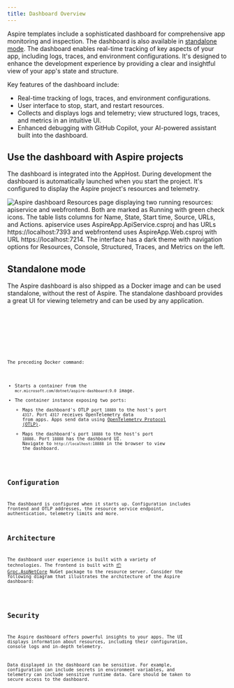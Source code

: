 ```yaml
---
title: Dashboard Overview
---
```


Aspire templates include a sophisticated dashboard for comprehensive app monitoring and inspection. The dashboard is also available in [standalone mode](#standalone-mode). The dashboard enables real-time tracking of key aspects of your app, including logs, traces, and environment configurations. It's designed to enhance the development experience by providing a clear and insightful view of your app's state and structure.

Key features of the dashboard include:

- Real-time tracking of logs, traces, and environment configurations.
- User interface to stop, start, and restart resources.
- Collects and displays logs and telemetry; view structured logs, traces, and metrics in an intuitive UI.
- Enhanced debugging with GitHub Copilot, your AI-powered assistant built into the dashboard.

## Use the dashboard with Aspire projects

The dashboard is integrated into the AppHost. During development the dashboard is automatically launched when you start the project. It's configured to display the Aspire project's resources and telemetry.

![Aspire dashboard Resources page displaying two running resources: apiservice and webfrontend. Both are marked as Running with green check icons. The table lists columns for Name, State, Start time, Source, URLs, and Actions. apiservice uses AspireApp.ApiService.csproj and has URLs https://localhost:7393 and webfrontend uses AspireApp.Web.csproj with URL https://localhost:7214. The interface has a dark theme with navigation options for Resources, Console, Structured, Traces, and Metrics on the left.](../../../assets/get-started/aspire-dashboard.png)

## Standalone mode

The Aspire dashboard is also shipped as a Docker image and can be used standalone, without the rest of Aspire. The standalone dashboard provides a great UI for viewing telemetry and can be used by any application.


<Tabs>
  <TabItem label="Linux" icon="linux">
      <Code title="Bash — Run Aspire from Docker" code={`docker run --rm -it -p 18888:18888 -p 4317:18889 -d --name aspire-dashboard \\
    mcr.microsoft.com/dotnet/aspire-dashboard:9.0`} lang="bash" frame="terminal" />
  </TabItem>

  <TabItem label="Windows" icon="seti:windows">
      <Code title="PowerShell — Run Aspire from Docker" code={`docker run --rm -it -p 18888:18888 -p 4317:18889 -d --name aspire-dashboard \`
    mcr.microsoft.com/dotnet/aspire-dashboard:9.0`} lang="powershell" frame="terminal" />
  </TabItem>
</Tabs>

The preceding Docker command:

- Starts a container from the `mcr.microsoft.com/dotnet/aspire-dashboard:9.0` image.
- The container instance exposing two ports:
  - Maps the dashboard's OTLP port `18889` to the host's port `4317`. Port `4317` receives OpenTelemetry data from apps. Apps send data using [OpenTelemetry Protocol (OTLP)](https://opentelemetry.io/docs/specs/otlp/).
  - Maps the dashboard's port `18888` to the host's port `18888`. Port `18888` has the dashboard UI. Navigate to `http://localhost:18888` in the browser to view the dashboard.

## Configuration

The dashboard is configured when it starts up. Configuration includes frontend and OTLP addresses, the resource service endpoint, authentication, telemetry limits and more.

## Architecture

The dashboard user experience is built with a variety of technologies. The frontend is built with [📦 Grpc.AspNetCore](https://www.nuget.org/packages/Grpc.AspNetCore) NuGet package to the resource server. Consider the following diagram that illustrates the architecture of the Aspire dashboard:


<ArchitectureDiagram style="border-radius: .5rem;" />

## Security

The Aspire dashboard offers powerful insights to your apps. The UI displays information about resources, including their configuration, console logs and in-depth telemetry.

Data displayed in the dashboard can be sensitive. For example, configuration can include secrets in environment variables, and telemetry can include sensitive runtime data. Care should be taken to secure access to the dashboard.